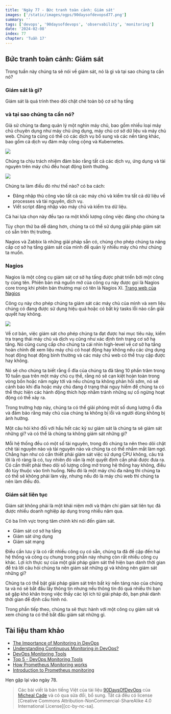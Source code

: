 ```yaml
---
title: 'Ngày 77 - Bức tranh toàn cảnh: Giám sát'
images: ['/static/images/ogps/90daysofdevopsd77.png']
summary: ''
tags: ['devops', '90daysofdevops', 'observability', 'monitoring']
date: '2024-02-08'
index: 77
chapter: 'Tuần 17'
---
```


<TOCInline toc={props.toc} asDisclosure />

## Bức tranh toàn cảnh: Giám sát

Trong tuần này chúng ta sẽ nói về giám sát, nó là gì và tại sao chúng ta cần nó?

### Giám sát là gì?

Giám sát là quá trình theo dõi chặt chẽ toàn bộ cơ sở hạ tầng

### và tại sao chúng ta cần nó?

Giả sử chúng ta đang quản lý một nghìn máy chủ, bao gồm nhiều loại máy chủ chuyên dụng như máy chủ ứng dụng, máy chủ cơ sở dữ liệu và máy chủ web. Chúng ta cũng có thể có các dịch vụ bổ sung và các nền tảng khác, bao gồm cả dịch vụ đám mây công cộng và Kubernetes.

![](/static/images/assets/Day77_Monitoring1.png)

Chúng ta chịu trách nhiệm đảm bảo rằng tất cả các dịch vụ, ứng dụng và tài nguyên trên máy chủ đều hoạt động bình thường.

![](/static/images/assets/Day77_Monitoring2.png)

Chúng ta làm điều đó như thế nào? có ba cách:

- Đăng nhập thủ công vào tất cả các máy chủ và kiểm tra tất cả dữ liệu về processes và tài nguyên, dịch vụ.
- Viết script đăng nhập vào máy chủ và kiểm tra dữ liệu.

Cả hai lựa chọn này đều tạo ra một khối lượng công việc đáng cho chúng ta

Tùy chọn thứ ba dễ dàng hơn, chúng ta có thể sử dụng giải pháp giám sát có sẵn trên thị trường.

Nagios và Zabbix là những giải pháp sẵn có, chúng cho phép chúng ta nâng cấp cơ sở hạ tầng giám sát của mình để quản lý nhiều máy chủ như chúng ta muốn.

### Nagios

Nagios là một công cụ giám sát cơ sở hạ tầng được phát triển bởi một công ty cùng tên. Phiên bản mã nguồn mở của công cụ này được gọi là Nagios core trong khi phiên bản thương mại có tên là Nagios XI. [Trang web của Nagios](https://www.nagios.org/)

Công cụ này cho phép chúng ta giám sát các máy chủ của mình và xem liệu chúng có đang được sử dụng hiệu quả hoặc có bất kỳ tasks lỗi nào cần giải quyết hay không.

![](/static/images/assets/Day77_Monitoring3.png)

Về cơ bản, việc giám sát cho phép chúng ta đạt được hai mục tiêu này, kiểm tra trạng thái máy chủ và dịch vụ cũng như xác định tình trạng cơ sở hạ tầng. Nó cũng cung cấp cho chúng ta cái nhìn high-level về cơ sở hạ tầng hoàn chỉnh để xem liệu máy chủ có hoạt động hay không nếu các ứng dụng hoạt động hoạt động bình thường và các máy chủ web có thể truy cập được hay không.

Nó sẽ cho chúng ta biết rằng ổ đĩa của chúng ta đã tăng 10 phần trăm trong 10 tuần qua trên một máy chủ cụ thể, rằng nó sẽ cạn kiệt hoàn toàn trong vòng bốn hoặc năm ngày tới và nếu chúng ta không phản hồi sớm, nó sẽ cảnh báo khi đĩa hoặc máy chủ đang ở trạng thái nguy hiểm để chúng ta có thể thực hiện các hành động thích hợp nhằm tránh những sự cố ngừng hoạt động có thể xảy ra.

Trong trường hợp này, chúng ta có thể giải phóng một số dung lượng ổ đĩa và đảm bảo rằng máy chủ của chúng ta không bị lỗi và người dùng không bị ảnh hưởng.

Một câu hỏi khó đối với hầu hết các kỹ sư giám sát là chúng ta sẽ giám sát những gì? và có thể là chúng ta không giám sát những gì?

Mỗi hệ thống đều có một số tài nguyên, trong đó chúng ta nên theo dõi chặt chẽ tài nguyên nào và tài nguyên nào và chúng ta có thể nhắm mắt làm ngơ. Chẳng hạn như có cần thiết phải giám sát việc sử dụng CPU không, câu trả lời là rõ ràng là có, tuy nhiên đó vẫn là một quyết định cần phải được đưa ra. Có cần thiết phải theo dõi số lượng cổng mở trong hệ thống hay không, điều đó tùy thuộc vào tình huống. Nếu đó là một máy chủ đa năng thì chúng ta có thể sẽ không phải làm vậy, nhưng nếu đó là máy chủ web thì chúng ta nên làm điều đó.

### Giám sát liên tục

Giám sát không phải là một khái niệm mới và thậm chí giám sát liên tục đã được nhiều doanh nghiệp áp dụng trong nhiều năm qua.

Có ba lĩnh vực trọng tâm chính khi nói đến giám sát.

- Giám sát cơ sở hạ tầng
- Giám sát ứng dụng
- Giám sát mạng

Điều cần lưu ý là có rất nhiều công cụ có sẵn, chúng ta đã đề cập đến hai hệ thống và công cụ chung trong phần này nhưng còn rất nhiều công cụ khác. Lợi ích thực sự của một giải pháp giám sát thể hiện bạn dành thời gian để trả lời câu hỏi chúng ta nên giám sát những gì và không nên giám sát những gì?

Chúng ta có thể bật giải pháp giám sát trên bất kỳ nền tảng nào của chúng ta và nó sẽ bắt đầu lấy thông tin nhưng nếu thông tin đó quá nhiều thì bạn sẽ gặp khó khăn trong việc thấy các lợi ích từ giải pháp đó, bạn phải dành thời gian để định cấu hình nó.

Trong phần tiếp theo, chúng ta sẽ thực hành với một công cụ giám sát và xem chúng ta có thể bắt đầu giám sát những gì.

## Tài liệu tham khảo

- [The Importance of Monitoring in DevOps](https://www.devopsonline.co.uk/the-importance-of-monitoring-in-devops/)
- [Understanding Continuous Monitoring in DevOps?](https://medium.com/devopscurry/understanding-continuous-monitoring-in-devops-f6695b004e3b)
- [DevOps Monitoring Tools](https://www.youtube.com/watch?v=Zu53QQuYqJ0)
- [Top 5 - DevOps Monitoring Tools](https://www.youtube.com/watch?v=4t71iv_9t_4)
- [How Prometheus Monitoring works](https://www.youtube.com/watch?v=h4Sl21AKiDg)
- [Introduction to Prometheus monitoring](https://www.youtube.com/watch?v=5o37CGlNLr8)

Hẹn gặp lại vào ngày 78.

> Các bài viết là bản tiếng Việt của tài liệu [90DaysOfDevOps](https://github.com/MichaelCade/90DaysOfDevOps/tree/main/2022/Days) của [Micheal Cade](https://twitter.com/MichaelCade1) và có qua sửa đổi, bổ sung. Tất cả đều có license [Creative Commons Attribution-NonCommercial-ShareAlike 4.0 International License][cc-by-nc-sa].
